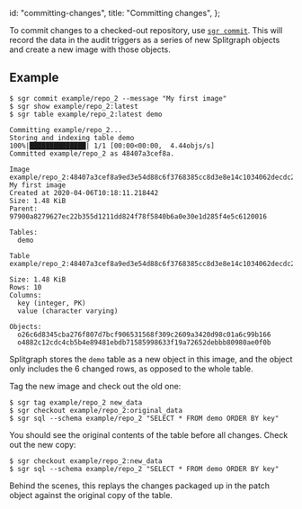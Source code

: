   id: "committing-changes",
  title: "Committing changes",
};

To commit changes to a checked-out repository, use [`sgr commit`](../sgr/image-management-creation/commit).
This will record the data in the audit triggers as a series of new Splitgraph objects and create
a new image with those objects.

## Example

```shell-session
$ sgr commit example/repo_2 --message "My first image"
$ sgr show example/repo_2:latest
$ sgr table example/repo_2:latest demo

Committing example/repo_2...
Storing and indexing table demo
100%|██████████████| 1/1 [00:00<00:00,  4.44objs/s]
Committed example/repo_2 as 48407a3cef8a.

Image example/repo_2:48407a3cef8a9ed3e54d88c6f3768385cc8d3e8e14c1034062decdc265f3d172
My first image
Created at 2020-04-06T10:18:11.218442
Size: 1.48 KiB
Parent: 97900a8279627ec22b355d1211dd824f78f5840b6a0e30e1d285f4e5c6120016

Tables:
  demo

Table example/repo_2:48407a3cef8a9ed3e54d88c6f3768385cc8d3e8e14c1034062decdc265f3d172/demo

Size: 1.48 KiB
Rows: 10
Columns:
  key (integer, PK)
  value (character varying)

Objects:
  o26c6d8345cba276f807d7bcf906531568f309c2609a3420d98c01a6c99b166
  o4882c12cdc4cb5b4e89481ebdb71585998633f19a72652debbb80980ae0f0b
```

Splitgraph stores the `demo` table as a new object in this image, and the object
only includes the 6 changed rows, as opposed to the whole table.

Tag the new image and check out the old one:

```shell-session
$ sgr tag example/repo_2 new_data
$ sgr checkout example/repo_2:original_data
$ sgr sql --schema example/repo_2 "SELECT * FROM demo ORDER BY key"
```

You should see the original contents of the table before all changes.
Check out the new copy:

```shell-session
$ sgr checkout example/repo_2:new_data
$ sgr sql --schema example/repo_2 "SELECT * FROM demo ORDER BY key"
```

Behind the scenes, this replays the changes packaged up in the patch
object against the original copy of the table.
